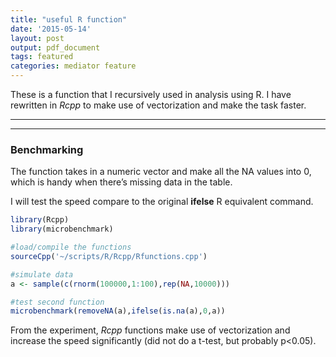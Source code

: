```yaml
---
title: "useful R function"
date: '2015-05-14'
layout: post
output: pdf_document
tags: featured
categories: mediator feature
---
```


These is a function that I recursively used in analysis using R. I have rewritten in *Rcpp* to make use of vectorization and make the task faster.

---

<script src="https://gist.github.com/wckdouglas/22a2064ae51162ddd903.js"></script>

---

### Benchmarking
The function takes in a numeric vector and make all the NA values into 0, which is handy when there's missing data in the table.

I will test the speed compare to the original **ifelse** R equivalent command.

```r
library(Rcpp)
library(microbenchmark)

#load/compile the functions
sourceCpp('~/scripts/R/Rcpp/Rfunctions.cpp')

#simulate data
a <- sample(c(rnorm(100000,1:100),rep(NA,10000)))

#test second function
microbenchmark(removeNA(a),ifelse(is.na(a),0,a))
```

From the experiment, *Rcpp* functions make use of vectorization and increase the speed significantly (did not do a t-test, but probably p<0.05).
